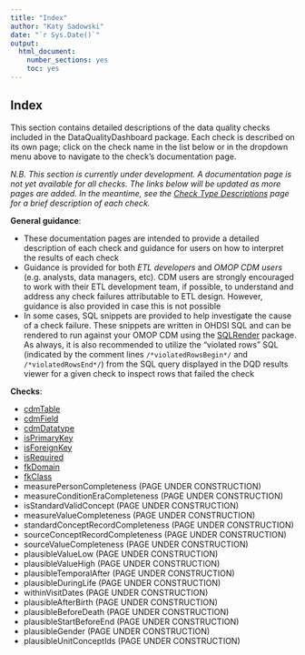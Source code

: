 ```yaml
---
title: "Index"
author: "Katy Sadowski"
date: "`r Sys.Date()`"
output:
  html_document:
    number_sections: yes
    toc: yes
---
```


## Index

This section contains detailed descriptions of the data quality checks included in the DataQualityDashboard package. 
Each check is described on its own page; click on the check name in the list below or in the dropdown menu 
above to navigate to the check's documentation page.\

*N.B. This section is currently under development. A documentation page is not yet available for all checks. The links below will be updated as more pages are added. In the meantime, see the [Check Type Descriptions](https://ohdsi.github.io/DataQualityDashboard/articles/CheckTypeDescriptions) page for a brief description of each check.*

**General guidance**:

- These documentation pages are intended to provide a detailed description of each check and guidance for users on how to interpret the results of each check
- Guidance is provided for both *ETL developers* and *OMOP CDM users* (e.g. analysts, data managers, etc).  CDM users are strongly encouraged to work with their ETL development team, if possible, to understand and address any check failures attributable to ETL design.  However, guidance is also provided in case this is not possible
- In some cases, SQL snippets are provided to help investigate the cause of a check failure. These snippets are written in OHDSI SQL and can be rendered to run against your OMOP CDM using the [SQLRender](https://ohdsi.github.io/SqlRender/) package.  As always, it is also recommended to utilize the "violated rows" SQL (indicated by the comment lines `/*violatedRowsBegin*/` and `/*violatedRowsEnd*/`) from the SQL query displayed in the DQD results viewer for a given check to inspect rows that failed the check

**Checks**:

- [cdmTable](cdmTable.html)
- [cdmField](cdmField.html)
- [cdmDatatype](cdmDatatype.html)
- [isPrimaryKey](isPrimaryKey.html)
- [isForeignKey](isForeignKey.html)
- [isRequired](isRequired.html)
- [fkDomain](fkDomain.html)
- [fkClass](fkClass.html)
- measurePersonCompleteness (PAGE UNDER CONSTRUCTION)
- measureConditionEraCompleteness (PAGE UNDER CONSTRUCTION)
- isStandardValidConcept (PAGE UNDER CONSTRUCTION)
- measureValueCompleteness (PAGE UNDER CONSTRUCTION)
- standardConceptRecordCompleteness (PAGE UNDER CONSTRUCTION)
- sourceConceptRecordCompleteness (PAGE UNDER CONSTRUCTION)
- sourceValueCompleteness (PAGE UNDER CONSTRUCTION)
- plausibleValueLow (PAGE UNDER CONSTRUCTION)
- plausibleValueHigh (PAGE UNDER CONSTRUCTION)
- plausibleTemporalAfter (PAGE UNDER CONSTRUCTION)
- plausibleDuringLife (PAGE UNDER CONSTRUCTION)
- withinVisitDates (PAGE UNDER CONSTRUCTION)
- plausibleAfterBirth (PAGE UNDER CONSTRUCTION)
- plausibleBeforeDeath (PAGE UNDER CONSTRUCTION)
- plausibleStartBeforeEnd (PAGE UNDER CONSTRUCTION)
- plausibleGender (PAGE UNDER CONSTRUCTION)
- plausibleUnitConceptIds (PAGE UNDER CONSTRUCTION)
